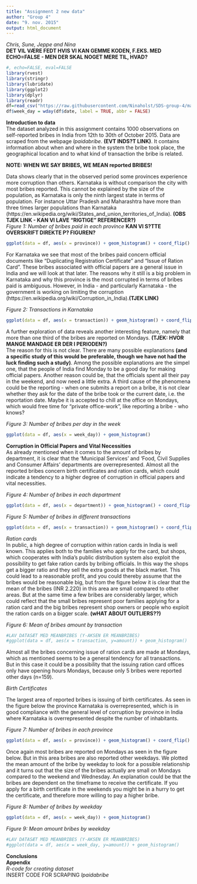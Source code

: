 ```yaml
---
title: "Assignment 2 new data"
author: "Group 4"
date: "9. nov. 2015"
output: html_document
---
```




*Chris, Sune, Jeppe and Nina*  
**DET VIL VÆRE FEDT HVIS VI KAN GEMME KODEN, F.EKS. MED ECHO=FALSE - MEN DER SKAL NOGET MERE TIL, HVAD?**

```r
#, echo=FALSE, eval=FALSE
library(rvest)
library(stringr)
library(lubridate)
library(ggplot2)
library(dplyr)
library(readr)
df=read_csv("https://raw.githubusercontent.com/Ninaholst/SDS-group-4/master/bribes_061115.csv")
df$week_day = wday(df$date, label = TRUE, abbr = FALSE)
```
**Introduction to data**  
The dataset analyzed in this assignment contains 1000 observations on self-reported bribes in India from 12th to 30th of October 2015. Data are scraped from the webpage *Ipaidabribe*. **(EVT INDS?T LINK)**. It contains information about when and where in the system the bribe took place, the geographical location and to what kind of transaction the bribe is related.  

**NOTE: WHEN WE SAY BRIBES, WE MEAN reported BRIBES!**

Data shows clearly that in the observed period some provinces experience more corruption than others. Karnataka is without comparison the city with most bribes reported. This cannot be explained by the size of the population, as Karnataka is only the ninth largest state in terms of population. For instance Uttar Pradesh and Maharashtra have more than three times larger populations than Karnataka (https://en.wikipedia.org/wiki/States_and_union_territories_of_India). **(OBS TJEK LINK - KAN VI LAVE "RIGTIGE" REFERENCER?)**  
*Figure 1: Number of bribes paid in each province* 
**KAN VI S?TTE OVERSKRIFT DIREKTE P? FIGUREN?**  

```r
ggplot(data = df, aes(x = province)) + geom_histogram() + coord_flip()
```  
For Karnataka we see that most of the bribes paid concern official documents like "Duplicating Registration Certificate" and "Issue of Ration Card". These bribes associated with official papers are a general issue in India and we will look at that later. The reasons why it still is a big problem in Karnataka and why this province is the most corrupted in terms of bribes paid is ambiguous. However, in India - and particularly Karnataka - the government is working on limiting the corruption (https://en.wikipedia.org/wiki/Corruption_in_India).**(TJEK LINK)** 

*Figure 2: Transactions in Karnataka*  

```r
ggplot(data = df, aes(x = transaction)) + geom_histogram() + coord_flip()
```

A further exploration of data reveals another interesting feature, namely that more than one third of the bribes are reported on Mondays. **(TJEK: HVOR MANGE MANDAGE ER DER I PERIODEN?)**  
The reason for this is not clear. There are many possible explanations **(and a specific study of this would be preferable, though we have not had the luck finding such a study)**. Among the possible explanations are the simpel one, that the people of India find Monday to be a good day for making official papers. Another reason could be, that the officials spent all their pay in the weekend, and now need a little extra. A third cause of the phenomena could be the reporting - when one submits a report on a bribe, it is not clear whether they ask for the date of the bribe took or the current date, i.e. the reportation date. Maybe it is accepted to chill at the office on Mondays, which would free time for "private office-work", like reporting a bribe - who knows?  

*Figure 3: Number of bribes per day in the week*
```r
ggplot(data = df, aes(x = week_day)) + geom_histogram()
```


**Corruption in Official Papers and Vital Necessities**  
As already mentioned when it comes to the amount of bribes by department, it is clear that the 'Municipal Services' and 'Food, Civil Supplies and Consumer Affairs' departments are overrepresented. Almost all the reported bribes concern birth certificates and ration cards, which could indicate a tendency to a higher degree of corruption in official papers and vital necessities.       

*Figure 4: Number of bribes in each department*
```r
ggplot(data = df, aes(x = department)) + geom_histogram() + coord_flip()
```

*Figure 5: Number of bribes in different transactions*
```r
ggplot(data = df, aes(x = transaction)) + geom_histogram() + coord_flip()
```

*Ration cards*  
In public, a high degree of corruption within ration cards in India is well known. This applies both to the families who apply for the card, but shops, which cooperates with India's public distribution system also exploit the possibility to get fake ration cards by bribing officials. In this way the shops get a bigger ratio and they sell the extra goods at the black market. This could lead to a reasonable profit, and you could thereby assume that the bribes would be reasonable big, but from the figure below it is clear that the mean of the bribes (INR 2.220) in this area are small compared to other areas. But at the same time a few bribes are considerably larger, which could reflect that the small bribes represent poor families applying for a ration card and the big bribes represent shop owners or people who exploit the ration cards on a bigger scale.  **(wHAT ABOUT OUTLIERS??)**    
  
*Figure 6: Mean of bribes amount by transaction*  
```r
#LAV DATASÆT MED MEANBRIBES (Y-AKSEN ER MEANBRIBES)
#ggplot(data = df, aes(x = transaction, y=amount)) + geom_histogram() 
```

Almost all the bribes concerning issue of ration cards are made at Mondays, which as mentioned seems to be a general tendency for all transactions. But in this case it could be a possibility that the issuing ration card offices only have opening hours Mondays, because only 5 bribes were reported other days (n=159).  


*Birth Certificates*   

The largest area of reported bribes is issuing of birth certificates. As seen in the figure below the province Karnataka is overrepresented, which is in good compliance with the general level of corruption by province in India where Karnataka is overrepresented despite the number of inhabitants.  

*Figure 7: Number of bribes in each province*
```r
ggplot(data = df, aes(x = province)) + geom_histogram() + coord_flip()
```

Once again most bribes are reported on Mondays as seen in the figure below. But in this area bribes are also reported other weekdays. We plotted the mean amount of the bribe by weekday to look for a possible relationship and it turns out that the size of the bribes actually are small on Mondays compared to the weekend and Wednesday. An explanation could be that the bribes are dependent on the timeframe to receive the certificate. If you apply for a birth certificate in the weekends you might be in a hurry to get the certificate, and therefore more willing to pay a higher bribe.    
  
*Figure 8: Number of bribes by weekday*  
```r
ggplot(data = df, aes(x = week_day)) + geom_histogram()
```

*Figure 9: Mean amount bribes by weekday*  
```r
#LAV DATASÆT MED MEANBRIBES (Y-AKSEN ER MEANBRIBES)
#ggplot(data = df, aes(x = week_day, y=amount)) + geom_histogram()
```


**Conclusions**  
**Appendix**  
*R-code for creating dataset*  
INSERT CODE FOR SCRAPING *Ipaidabribe*  

